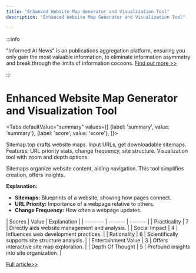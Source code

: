 ```yaml
---
title: "Enhanced Website Map Generator and Visualization Tool"
description: "Enhanced Website Map Generator and Visualization Tool"

---
```



:::info

"Informed AI News" is an publications aggregation platform, ensuring you only gain the most valuable information, to eliminate information asymmetry and break through the limits of information cocoons.  [Find out more >>](/)

:::

# Enhanced Website Map Generator and Visualization Tool


<Tabs
	defaultValue="summary"
	values={[
	{label: 'summary', value: 'summary'},
	{label: 'score', value: 'score'},
]}>
<TabItem value="summary">


Sitemap.top crafts website maps. Input URLs, get downloadable sitemaps. Features: URL priority stats, change frequency, site structure. Visualization tool with zoom and depth options.

Sitemaps organize website content, aiding navigation. This tool simplifies creation, offers insights.

**Explanation:**
- **Sitemaps:** Blueprints of a website, showing how pages connect.
- **URL Priority:** Importance of a webpage relative to others.
- **Change Frequency:** How often a webpage updates.
</TabItem>
<TabItem value="score">
	| Scores     | Value   | Explanation |
	| -------- | ------- | ------- |
	| Practicality  | 7    | Directly aids website management and analysis.    |
	| Social Impact | 4     | Influences web development practices.    |
	| Rationality    | 6    | Scientifically supports site structure analysis.    |
	| Entertainment Value    | 3    | Offers interactive site map exploration.    |
	| Depth Of Thought    | 5    | Profound insights into site organization.    |
</TabItem>
</Tabs>

[Full article>>](https://github.com/ruanyf/weekly/issues/5069)
